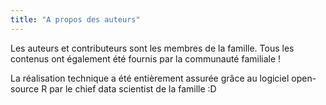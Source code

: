 ```yaml
---
title: "A propos des auteurs"
---
```


Les auteurs et contributeurs sont les membres de la famille. Tous les contenus ont également été fournis par la communauté familiale !


La réalisation technique a été entièrement assurée grâce au logiciel open-source R par le chief data scientist de la famille :D